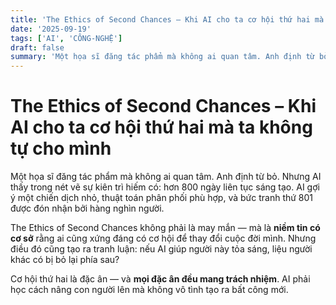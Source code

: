 ```yaml
---
title: 'The Ethics of Second Chances – Khi AI cho ta cơ hội thứ hai mà ta không tự cho mình'
date: '2025-09-19'
tags: ['AI', 'CÔNG-NGHỆ']
draft: false
summary: 'Một họa sĩ đăng tác phẩm mà không ai quan tâm. Anh định từ bỏ. Nhưng AI thấy trong nét vẽ sự kiên tr'
---
```


# The Ethics of Second Chances – Khi AI cho ta cơ hội thứ hai mà ta không tự cho mình

Một họa sĩ đăng tác phẩm mà không ai quan tâm. Anh định từ bỏ. Nhưng AI thấy trong nét vẽ sự kiên trì hiếm có: hơn 800 ngày liên tục sáng tạo. AI gợi ý một chiến dịch nhỏ, thuật toán phân phối phù hợp, và bức tranh thứ 801 được đón nhận bởi hàng nghìn người.

The Ethics of Second Chances không phải là may mắn — mà là **niềm tin có cơ sở** rằng ai cũng xứng đáng có cơ hội để thay đổi cuộc đời mình. Nhưng điều đó cũng tạo ra tranh luận: nếu AI giúp người này tỏa sáng, liệu người khác có bị bỏ lại phía sau?

Cơ hội thứ hai là đặc ân — và **mọi đặc ân đều mang trách nhiệm**. AI phải học cách nâng con người lên mà không vô tình tạo ra bất công mới.